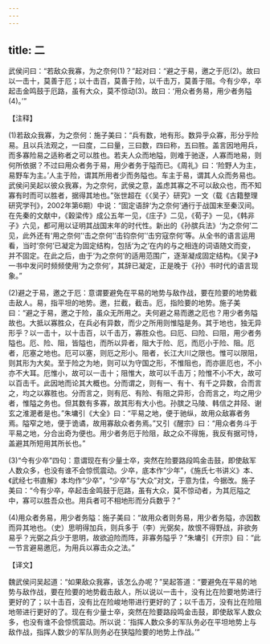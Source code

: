 ```yaml
---
---
---
```

title: 二
---



武侯问曰：“若敌众我寡，为之奈何(1)？”起对曰：“避之于易，邀之于厄(2)。故曰以一击十，莫善于厄；以十击百，莫善于险，以千击万，莫善于阻。今有少卒，卒起击金鸣鼓于厄路，虽有大众，莫不惊动(3)。故曰：‘用众者务易，用少者务隘(4)。’”

【注释】

(1)若敌众我寡，为之奈何：施子美曰：“兵有数，地有形。数异乎众寡，形分乎险易。且以兵法观之，一曰度，二曰量，三曰数，四曰称，五曰胜。盖言因地用兵，而多寡险易之适称者之可以胜也。若夫人众而地隘，则难于驰逐，人寡而地易，则何所依据？不过曰用众者务于易，用少者务于隘而已。《周礼》曰：‘险野人为主，易野车为主。’人主于险，谓其所用者少而务隘也。车主于易，谓其人众而务易也。武侯问吴起以彼众我寡，为之奈何，武侯之意，盖虑其寡之不可以敌众也，而不知寡有时而可以胜者，据得其地也。”张世超在《〈吴子〉研究》一文（载《古籍整理研究学刊》，2002年第6期）中说：“固定语辞‘为之奈何’通行于战国末至秦汉间。在先秦的文献中，《穀梁传》成公五年一见，《庄子》二见，《荀子》一见，《韩非子》六见，都可用以证明其战国末年的时代性。新出的《孙膑兵法》‘为之奈何’二见，此外还有‘用之奈何’‘击之奈何’‘击钧奈何’‘击穷寇奈何’等。从全书的语言运用看，当时‘奈何’已凝定为固定结构，包括‘为之’在内的与之相连的词语随文而变，并不固定。在此之后，由于‘为之奈何’的适用范围广，逐渐凝成固定结构。《吴子》一书中发问时频频使用‘为之奈何’，其辞已凝定，正是晚于《孙》书时代的语言现象。”

(2)避之于易，邀之于厄：意谓要避免在平易的地势与敌作战，要在险要的地势截击敌人。易，指平坦的地势。邀，拦截，截击。厄，指险要的地势。施子美曰：“避之于易，邀之于险，虽众无所用之。夫何避之易而邀之厄也？用少者务隘故也。大抵以寡胜众，在兵必有异数，而少之所用则惟隘是务。其于地也，独无异形乎？以一击十，以十击百，以千击万，寡胜众也。曰厄、曰险、曰阻，用少者务隘也。厄、险、阻，皆隘也，而所以异者，阻大于险、厄，而厄小于险、阻。厄者，厄塞之地也。厄可以塞，则厄之形小。阻者，长江大川之限也。惟可以限阻，则其形为大矣。至于险之为地，则可以为守国之形，不惟阻也，而亦匪厄也，不小亦不大耳。厄惟小，故可以一击十；阻惟大，故可以千击万；险惟不小不大，故可以百击千。此因地而论其大概也。分而谓之，则有一、有十、有千之异数，合而言之，均之以寡胜也。分而言之，则有厄、有险、有阻之异形，合而言之，均之用少者，惟隘之务也。但其数有多寡，故其形有大小也。孙膑之马陵、韩信之井陉、谢玄之淮淝者是也。”朱墉引《大全》曰：“平易之地，便于驰纵，故用众敌寡者务焉。隘窄之地，便于诡谲，故用寡敌众者务焉。”又引《醒宗》曰：“用众者务斗于平易之地，分合出奇为便也。用少者务厄于险阻，敌之众不得施，我反有据可恃，盖避其所短用其所长也。”

(3)“今有少卒”四句：意谓现在有少量士卒，突然在险要路段鸣金击鼓，即使敌军人数众多，也没有谁不会惊慌震动。少卒，底本作“少年”，《施氏七书讲义》本、《武经七书直解》本均作“少卒”，“少卒”与“大众”对文，于意为佳，今据改。施子美曰：“今有少卒，卒起击金鸣鼓于厄路，虽有大众，莫不惊动者，为其厄隘之中，寡可以胜吾众也。用兵者可不相地形而分兵数乎？”

(4)用众者务易，用少者务隘：施子美曰：“故用众者则务易，用少者务隘，亦因数而异其地也。（史）思明得加兵，则兵多于（李）光弼矣，故恨不得野战，非欲务易乎？光弼之兵少于思明，故欲迫险而阵，非寡务隘乎？”朱墉引《开宗》曰：“此一节言避易邀厄，为用兵以寡击众之法。”

【译文】

魏武侯问吴起道：“如果敌众我寡，该怎么办呢？”吴起答道：“要避免在平易的地势与敌作战，要在险要的地势截击敌人，所以说以一击十，没有比在险要地势进行更好的了；以十击百，没有比在险峻地带进行更好的了；以千击万，没有比在险阻地带进行更好的了。现在有少量士卒，突然在险要路段鸣金击鼓，即使敌军人数众多，也没有谁不会惊慌震动。所以说：‘指挥人数众多的军队务必在平坦地势上与敌作战，指挥人数少的军队则务必在狭隘险要的地势上作战。’”